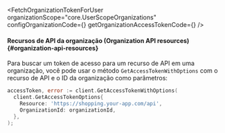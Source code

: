 

<FetchOrganizationTokenForUser
  organizationScope="core.UserScopeOrganizations"
  configOrganizationCode={<ConfigOrganizationCode />}
  getOrganizationAccessTokenCode={<GetOrganizationAccessTokenCode />}
/>

#### Recursos de API da organização (Organization API resources) \{#organization-api-resources}

Para buscar um token de acesso para um recurso de API em uma organização, você pode usar o método `GetAccessTokenWithOptions` com o recurso de API e o ID da organização como parâmetros:

```go
accessToken, error := client.GetAccessTokenWithOptions(
  client.GetAccessTokenOptions{
    Resource: 'https://shopping.your-app.com/api',
    OrganizationId: organizationId,
  },
);
```
